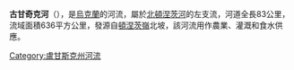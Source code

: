 {{Unreferenced|time=2015-09-22T01:27:30+00:00}}
'''古甘奇克河'''（{{lang-uk|Луганчик}}），是[[烏克蘭|烏克蘭]]的河流，屬於[[北頓涅茨河|北頓涅茨河]]的左支流，河道全長83公里，流域面積636平方公里，發源自[[頓涅茨嶺|頓涅茨嶺]]北坡，該河流用作農業、灌溉和食水供應。

{{DEFAULTSORT:Луганчик}}
[[Category:盧甘斯克州河流|Category:盧甘斯克州河流]]


{{Ukraine-river-stub}}